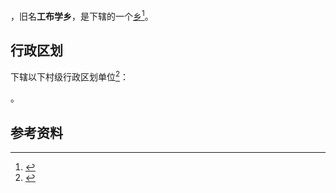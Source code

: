 {{中国乡级行政区|54/22/33/204/000}}

'''{{PAGENAMEBASE}}'''，旧名'''工布学乡'''，是{{PRC admin/fullname|54/22/33/204/000|3}}下辖的一个[[乡_(中华人民共和国)|乡]]<ref>{{PRC admin/ref sgc|{{PRC admin/parent|54/22/33/204/000}}}}</ref>。

== 行政区划 ==
{{PAGENAMEBASE}}下辖以下村级行政区划单位<ref>{{PRC admin/ref sgc|54/22/33/204/000}}</ref>：

{{PRC admin/children|54/22/33/204/000}}。

== 参考资料 ==
{{reflist}}

{{西藏行政区划小作品}}
{{PRC admin/navcat|54/22/33/204/000}}
